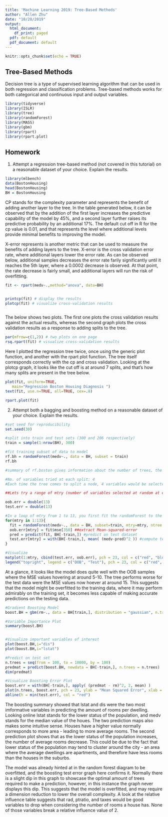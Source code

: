 ```yaml
---
title: 'Machine Learning 2019: Tree-Based Methods'
author: "Allen Zhu"
date: "10/28/2019"
output:
  html_document:
    df_print: paged
  pdf: default
  pdf_document: default
---
```


```r
knitr::opts_chunk$set(echo = TRUE)
```

## Tree-Based Methods 

Decision tree is a type of supervised learning algorithm that can be used in both regression and classification problems. Tree-based methods works for both categorical and continuous input and output variables.

```r
library(tidyverse)
library(ISLR)
library(tree)
library(randomForest)
library(MASS)
library(gbm)
library(rpart)
library(rpart.plot)
```


## Homework

1. Attempt a regression tree-based method (not covered in this tutorial) on a reasonable dataset of your choice. Explain the results. 

```r
library(mlbench)
data(BostonHousing)
head(BostonHousing)
BH = BostonHousing
```

CP stands for the complexity parameter and represents the benefit of adding another layer to the tree. In the table generated below, it can be observed that by the addition of the first layer increases the predictive capability of the model by 45%, and a second layer further raises its predictive probability by an additional 17%. The default cut off in R for the cp value is 0.01, and that represents the level where additional levels provide minimal benefits to improving the model.

X-error represents is another metric that can be used to measure the benefits of adding layers to the tree. X-error is the cross validation error rate, where additional layers lower the error rate. As can be observed below, additional samples decreases the error rate farily significantly until it reaches the 5th layer, where a 0.0002 decrease is observed. At that point, the rate decrease is fairly small, and additional layers will run the risk of overfitting. 

```r

fit <- rpart(medv~.,method="anova", data=BH)


printcp(fit) # display the results
plotcp(fit) # visualize cross-validation results



```
The below shows two plots. The first one plots the cross validation results against the actual results, whereas the second graph plots the cross validation results as a response to adding splits to the tree. 

```r
par(mfrow=c(1,2)) # two plots on one page
rsq.rpart(fit) # visualize cross-validation results   

```

Here I plotted the regression tree twice, once using the generic plot function, and another with the rpart plot function. The tree itself corresponds correctly with the cp and cross validation. Looking at the plotcp graph, it looks like the cut off is at around 7 splits, and that's how many splits are present in the tree below.

```r
plot(fit, uniform=TRUE,
   main="Regression Boston Housing Diagnosis ")
text(fit, use.n=TRUE, all=TRUE, cex=.8)

rpart.plot(fit)

```


2. Attempt both a bagging and boosting method on a reasonable dataset of your choice. Explain the results.

```r
#set seed for reproducibility 
set.seed(30)

#split into train and test sets (300 and 206 respectively)
train = sample(1:nrow(BH), 300)

#fit training subset of data to model 
rf.bh = randomForest(medv~., data = BH, subset = train)
rf.bh

#summary of rf.boston gives information about the number of trees, the mean squared residuals (MSR), and the percentage of variance explained

#No. of variables tried at each split: 4 
#Each time the tree comes to split a node, 4 variables would be selected at random, then the split would be confined to 1 of those 4 variables.

##Lets try a range of mtry (number of variables selected at random at each split)

oob.err = double(13)
test.err = double(13)

#In a loop of mtry from 1 to 13, you first fit the randomForest to the train dataset
for(mtry in 1:13){
  fit = randomForest(medv~., data = BH, subset=train, mtry=mtry, ntree = 350)
  oob.err[mtry] = fit$mse[350] ##extract Mean-squared-error 
  pred = predict(fit, BH[-train,]) #predict on test dataset
  test.err[mtry] = with(BH[-train,], mean( (medv-pred)^2 )) #compute test error
}

#Visualize 
matplot(1:mtry, cbind(test.err, oob.err), pch = 23, col = c("red", "blue"), type = "b", ylab="Mean Squared Error")
legend("topright", legend = c("OOB", "Test"), pch = 23, col = c("red", "blue"))
```


At a glance, it looks like the model does quite well with the OOB samples where the MSE values hovering at around 5-10. The tree performs worse for the test data were the MSE values now hoever at around 15. This suggests that the model might be overfitted to the training data, where it may perform admirably on the training set, it becomes less capable of making accurate predictions on the testing data. 



```r

#Gradient Boosting Model
boost.BH = gbm(rm~., data = BH[train,], distribution = "gaussian", n.trees = 10000, shrinkage = 0.01, interaction.depth = 4)

#Variable Importance Plot
summary(boost.BH)


#Visualize important variables of interest
plot(boost.BH,i="dis")
plot(boost.BH,i="lstat")

#Predict on test set
n.trees = seq(from = 100, to = 10000, by = 100)
predmat = predict(boost.BH, newdata = BH[-train,], n.trees = n.trees)
dim(predmat)

#Visualize Boosting Error Plot
boost.err = with(BH[-train,], apply( (predmat - rm)^2, 2, mean) )
plot(n.trees, boost.err, pch = 23, ylab = "Mean Squared Error", xlab = "# Trees", main = "Boosting Test Error")
abline(h = min(test.err), col = "red")

```
The boosting summary showed that lstat and dis were the two most imformative variables in predicting the amount of rooms per dwelling. Looking online lstat stands for the lower status of the population, and medv stands for the median value of the houes. The two prediction maps also makes some intuitive sense. Houses have a higher value normally corresponds to more area - leading to more average rooms. The second prediction plot shows that as the lower status of the population increases, the number of average rooms decrease. This could be due to the fact that lower status of the population may tend to cluster around the city - an area where the average dwellings are apartments, and therefore have less rooms than the houses in the suburbs. 

The model was already hinted at in the random forest diagram to be overfitted, and the boosting test error graph here confirms it. Normally there is a slight dip in this graph to showcase the optimal amount of trees required to make a prediction, however, in this instance the graph never displays this dip. This suggests that the model is overfitted, and may require a dimension reduction to lower the overall complexity. A look at the relative influence table suggests that rad, ptratio, and taxes would be good variables to drop when considering the number of rooms a house has. None of those variables break a relative influence value of 2.

